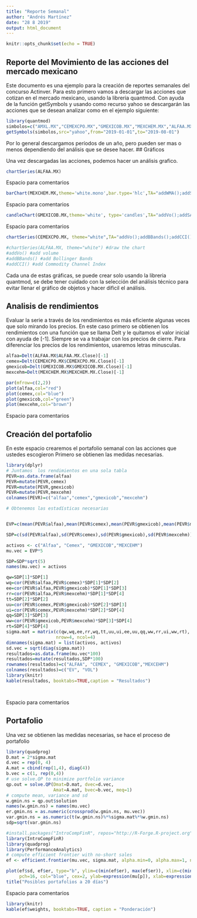 ```yaml
---
title: "Reporte Semanal"
author: "Andrés Martínez"
date: "28 8 2019"
output: html_document
---
```


```r
knitr::opts_chunk$set(echo = TRUE)
```

## Reporte del Movimiento de las acciones del mercado mexicano

Este documento es una ejemplo para la creación de reportes semanales del concurso Actinver. Para esto primero vamos a descargar las acciones que cotizan en el mercado mexicano, usando la libreria quantmod. Con ayuda de la función getSymbols y usando como recurso yahoo se descargarán las acciones que se desean analizar como en el ejemplo siguiente:

```r
library(quantmod)
simbolos=c("AMXL.MX","CEMEXCPO.MX","GMEXICOB.MX","MEXCHEM.MX","ALFAA.MX","GFNORTEO.MX")
getSymbols(simbolos,src="yahoo",from="2019-01-01",to="2019-08-01")

```
Por lo general descargamos períodos de un año, pero pueden ser mas o menos dependiendo del análisis que se desee hacer.
## Gráficos

Una vez descargadas las acciones, podemos hacer un análisis grafico.


```r

chartSeries(ALFAA.MX)

```

Espacio para comentarios


```r
barChart(MEXCHEM.MX,theme='white.mono',bar.type='hlc',TA="addWMA();addSMA();addEVWMA();addROC()") 

```

Espacio para comentarios



```r
candleChart(GMEXICOB.MX,theme='white', type='candles',TA="addVo();addSAR();addCCI()")

```

Espacio para comentarios
```r
chartSeries(CEMEXCPO.MX, theme="white",TA="addVo();addBBands();addCCI()") 

#chartSeries(ALFAA.MX, theme="white") #draw the chart 
#addVo() #add volume 
#addBBands() #add Bollinger Bands 
#addCCI() #add Commodity Channel Index
```


Cada una de estas gráficas, se puede crear solo usando la libreria quantmod, se debe tener cuidado con la selección del análisis técnico para evitar llenar el gráfico de objetos y hacer dificil el análisis.


## Analisis de rendimientos


Evaluar la serie a través de los rendimientos es más eficiente algunas veces que solo mirando los precios. En este caso primero se obtienen los rendimientos con una función que se llama Delt y le quitamos el valor inicial con ayuda de [-1]. Siempre se va a trabajar con los precios de cierre. Para diferenciar los precios de los rendimientos, usaremos letras minusculas.

```r
alfaa=Delt(ALFAA.MX$ALFAA.MX.Close)[-1]
cemex=Delt(CEMEXCPO.MX$CEMEXCPO.MX.Close)[-1]
gmexicob=Delt(GMEXICOB.MX$GMEXICOB.MX.Close)[-1]
mexcehm=Delt(MEXCHEM.MX$MEXCHEM.MX.Close)[-1]

```


```r

par(mfrow=c(2,2))
plot(alfaa,col="red")
plot(cemex,col="blue")
plot(gmexicob,col="green")
plot(mexcehm,col="brown")


```


Espacio para comentarios

## Creación del portafolio

En este espacio crearemos el portafolio semanal con las acciones que ustedes escogieron Primero se obtienen las medidas necesarias.

```r

library(dplyr)
# Juntamos  los rendimientos en una sola tabla
PEVR=as.data.frame(alfaa)
PEVR=mutate(PEVR,cemex)
PEVR=mutate(PEVR,gmexicob)
PEVR=mutate(PEVR,mexcehm)
colnames(PEVR)=c("alfaa","cemex","gmexicob","mexcehm")

# Obtenemos las estadísticas necesarias


EVP=c(mean(PEVR$alfaa),mean(PEVR$cemex),mean(PEVR$gmexicob),mean(PEVR$mexcehm))

SDP=c(sd(PEVR$alfaa),sd(PEVR$cemex),sd(PEVR$gmexicob),sd(PEVR$mexcehm))

activos <- c("Alfaa", "Cemex", "GMEXICOB","MEXCEHM")
mu.vec = EVP*5

SDP=SDP*sqrt(5)
names(mu.vec) = activos

qw=SDP[1]*SDP[1]
wq=cor(PEVR$alfaa,PEVR$cemex)*SDP[1]*SDP[2]
ee=cor(PEVR$alfaa,PEVR$gmexicob)*SDP[1]*SDP[3]
rr=cor(PEVR$alfaa,PEVR$mexcehm)*SDP[1]*SDP[4]
tt=SDP[2]*SDP[2]
uu=cor(PEVR$cemex,PEVR$gmexicob)*SDP[2]*SDP[3]
ui=cor(PEVR$cemex,PEVR$mexcehm)*SDP[2]*SDP[4]
qq=SDP[3]*SDP[3]
ww=cor(PEVR$gmexicob,PEVR$mexcehm)*SDP[3]*SDP[4]
rt=SDP[4]*SDP[4]
sigma.mat = matrix(c(qw,wq,ee,rr,wq,tt,uu,ui,ee,uu,qq,ww,rr,ui,ww,rt),
                   nrow=4, ncol=4)
dimnames(sigma.mat) = list(activos, activos)
sd.vec = sqrt(diag(sigma.mat))
resultados=as.data.frame(mu.vec*100)
resultados=mutate(resultados,SDP*100)
rownames(resultados)=c("ALFAA", "CEMEX", "GMEXICOB","MEXCEHM")
colnames(resultados)=c("EV", "VOL")
library(knitr)
kable(resultados, booktabs=TRUE,caption = "Resultados")




```


Espacio para comentarios

## Portafolio

Una vez se obtienen las medidas necesarias, se hace el proceso de portafolio

```r
library(quadprog)
D.mat = 2*sigma.mat
d.vec = rep(0, 4)
A.mat = cbind(rep(1,4), diag(4))
b.vec = c(1, rep(0,4))
# use solve.QP to minimize portfolio variance
qp.out = solve.QP(Dmat=D.mat, dvec=d.vec,
                  Amat=A.mat, bvec=b.vec, meq=1)
# compute mean, variance and sd
w.gmin.ns = qp.out$solution
names(w.gmin.ns) = names(mu.vec)
er.gmin.ns = as.numeric(crossprod(w.gmin.ns, mu.vec))
var.gmin.ns = as.numeric(t(w.gmin.ns)%*%sigma.mat%*%w.gmin.ns)
sdp=sqrt(var.gmin.ns)


```





```r
#install.packages("IntroCompFinR", repos="http://R-Forge.R-project.org")
library(IntroCompFinR)
library(quadprog)
library(PerformanceAnalytics)
# compute efficient frontier with no-short sales
ef <- efficient.frontier(mu.vec, sigma.mat, alpha.min=0, alpha.max=1, nport=10)

plot(ef$sd, ef$er, type="b", ylim=c(min(ef$er), max(ef$er)), xlim=c(min(ef$sd),max(ef$sd)), 
     pch=16, col="blue", cex=2, ylab=expression(mu[p]), xlab=expression(sigma[p]))
title("Posibles portafolios a 20 días")


```


Espacio para comentarios


```r
library(knitr)
kable(ef$weights, booktabs=TRUE, caption = "Ponderación")
```
